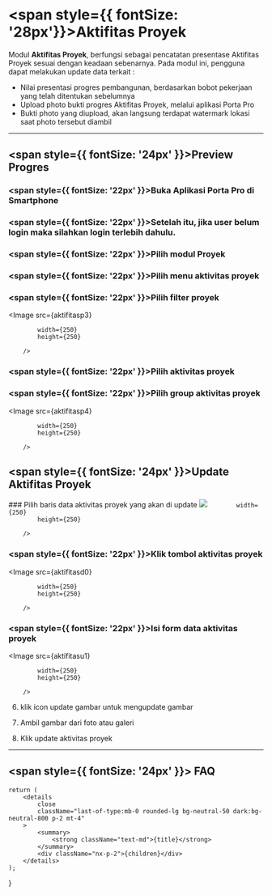 




# <span style={{ fontSize: '28px'}}>Aktifitas Proyek</span>

Modul **Aktifitas Proyek**, berfungsi sebagai pencatatan presentase Aktifitas Proyek sesuai dengan keadaan sebenarnya.
Pada modul ini, pengguna dapat melakukan update data terkait :

-   Nilai presentasi progres pembangunan, berdasarkan bobot pekerjaan yang telah ditentukan sebelumnya
-   Upload photo bukti progres Aktifitas Proyek, melalui aplikasi Porta Pro
-   Bukti photo yang diupload, akan langsung terdapat watermark lokasi saat photo tersebut diambil

---

## <span style={{ fontSize: '24px' }}>Preview Progres</span>

<Steps>


### <span style={{ fontSize: '22px' }}>Buka Aplikasi Porta Pro di Smartphone</span>

### <span style={{ fontSize: '22px' }}>Setelah itu, jika user belum login maka silahkan login terlebih dahulu.</span>

### <span style={{ fontSize: '22px' }}>Pilih modul Proyek</span>

### <span style={{ fontSize: '22px' }}>Pilih menu aktivitas proyek</span>

### <span style={{ fontSize: '22px' }}>Pilih filter proyek</span>

 <Image
            src={aktifitasp3}
            
            width={250}
            height={250}
                
        />

### <span style={{ fontSize: '22px' }}>Pilih aktivitas proyek</span>

### <span style={{ fontSize: '22px' }}>Pilih group aktivitas proyek</span>
 <Image
            src={aktifitasp4}
            
            width={250}
            height={250}
                
        />

</Steps>

## <span style={{ fontSize: '24px' }}>Update Aktifitas Proyek</span>
<Steps>
### <span style={{ fontSize: '22px' }}>Pilih baris data aktivitas proyek yang akan di update</span>
 <Image
            src={aktifitasu0}
            
            width={250}
            height={250}
                
        />

### <span style={{ fontSize: '22px' }}>Klik tombol aktivitas proyek</span>

<Image
            src={aktifitasd0}
            
            width={250}
            height={250}
                
        />

### <span style={{ fontSize: '22px' }}>Isi form data aktivitas proyek</span>

 <Image
            src={aktifitasu1}
            
            width={250}
            height={250}
                
        />

6. klik icon update gambar untuk mengupdate gambar
7. Ambil gambar dari foto atau galeri 

8. Klik update aktivitas proyek

</Steps>

---
## <span style={{ fontSize: '24px' }}> FAQ </span>

    return (
        <details
            close
            className="last-of-type:mb-0 rounded-lg bg-neutral-50 dark:bg-neutral-800 p-2 mt-4"
        >
            <summary>
                <strong className="text-md">{title}</strong>
            </summary>
            <div className="nx-p-2">{children}</div>
        </details>
    );
}

<FAQBox title="">
  
</FAQBox>

